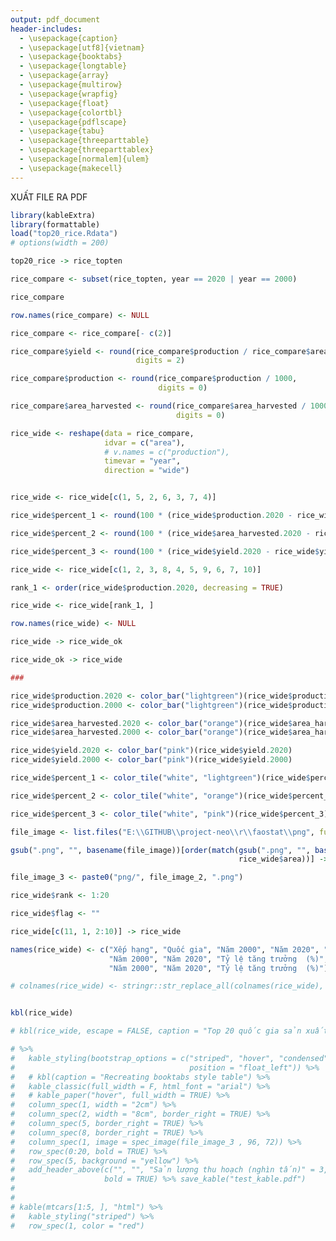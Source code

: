 ```yaml
---
output: pdf_document
header-includes:
  - \usepackage{caption}
  - \usepackage[utf8]{vietnam}
  - \usepackage{booktabs}
  - \usepackage{longtable}
  - \usepackage{array}
  - \usepackage{multirow}
  - \usepackage{wrapfig}
  - \usepackage{float}
  - \usepackage{colortbl}
  - \usepackage{pdflscape}
  - \usepackage{tabu}
  - \usepackage{threeparttable}
  - \usepackage{threeparttablex}
  - \usepackage[normalem]{ulem}
  - \usepackage{makecell}
---
```


XUẤT FILE RA PDF


```r
library(kableExtra)
library(formattable)
load("top20_rice.Rdata")
# options(width = 200)

top20_rice -> rice_topten

rice_compare <- subset(rice_topten, year == 2020 | year == 2000)

rice_compare

row.names(rice_compare) <- NULL

rice_compare <- rice_compare[- c(2)]

rice_compare$yield <- round(rice_compare$production / rice_compare$area_harvested,
                            digits = 2)

rice_compare$production <- round(rice_compare$production / 1000,
                                 digits = 0)

rice_compare$area_harvested <- round(rice_compare$area_harvested / 1000,
                                     digits = 0)

rice_wide <- reshape(data = rice_compare,
                     idvar = c("area"),
                     # v.names = c("production"),
                     timevar = "year",
                     direction = "wide")


rice_wide <- rice_wide[c(1, 5, 2, 6, 3, 7, 4)]

rice_wide$percent_1 <- round(100 * (rice_wide$production.2020 - rice_wide$production.2000) / rice_wide$production.2000, digits = 2)

rice_wide$percent_2 <- round(100 * (rice_wide$area_harvested.2020 - rice_wide$area_harvested.2000) / rice_wide$area_harvested.2000, digits = 2)

rice_wide$percent_3 <- round(100 * (rice_wide$yield.2020 - rice_wide$yield.2000) / rice_wide$yield.2000, digits = 2)

rice_wide <- rice_wide[c(1, 2, 3, 8, 4, 5, 9, 6, 7, 10)]

rank_1 <- order(rice_wide$production.2020, decreasing = TRUE)

rice_wide <- rice_wide[rank_1, ]

row.names(rice_wide) <- NULL

rice_wide -> rice_wide_ok

rice_wide_ok -> rice_wide

###

rice_wide$production.2020 <- color_bar("lightgreen")(rice_wide$production.2020)
rice_wide$production.2000 <- color_bar("lightgreen")(rice_wide$production.2000)

rice_wide$area_harvested.2020 <- color_bar("orange")(rice_wide$area_harvested.2020)
rice_wide$area_harvested.2000 <- color_bar("orange")(rice_wide$area_harvested.2000)

rice_wide$yield.2020 <- color_bar("pink")(rice_wide$yield.2020)
rice_wide$yield.2000 <- color_bar("pink")(rice_wide$yield.2000)

rice_wide$percent_1 <- color_tile("white", "lightgreen")(rice_wide$percent_1)

rice_wide$percent_2 <- color_tile("white", "orange")(rice_wide$percent_2)

rice_wide$percent_3 <- color_tile("white", "pink")(rice_wide$percent_3)

file_image <- list.files("E:\\GITHUB\\project-neo\\r\\faostat\\png", full.names = TRUE)

gsub(".png", "", basename(file_image))[order(match(gsub(".png", "", basename(file_image)),
                                                   rice_wide$area))] -> file_image_2

file_image_3 <- paste0("png/", file_image_2, ".png")

rice_wide$rank <- 1:20

rice_wide$flag <- ""

rice_wide[c(11, 1, 2:10)] -> rice_wide

names(rice_wide) <- c("Xếp hạng", "Quốc gia", "Năm 2000", "Năm 2020", "Tỷ lệ tăng trưởng (%)",
                      "Năm 2000", "Năm 2020", "Tỷ lệ tăng trưởng  (%)",
                      "Năm 2000", "Năm 2020", "Tỷ lệ tăng trưởng  (%)")

# colnames(rice_wide) <- stringr::str_replace_all(colnames(rice_wide), "\\n", "<br>")


kbl(rice_wide)

# kbl(rice_wide, escape = FALSE, caption = "Top 20 quốc gia sản xuất lúa gạo trên thế giới | Dữ liệu FAOSTAT | Minh họa: tuhocr.com")

# %>%
#   kable_styling(bootstrap_options = c("striped", "hover", "condensed", "responsive",
#                                       position = "float_left")) %>%
#   # kbl(caption = "Recreating booktabs style table") %>%
#   kable_classic(full_width = F, html_font = "arial") %>%
#   # kable_paper("hover", full_width = TRUE) %>%
#   column_spec(1, width = "2cm") %>%
#   column_spec(2, width = "8cm", border_right = TRUE) %>%
#   column_spec(5, border_right = TRUE) %>%
#   column_spec(8, border_right = TRUE) %>%
#   column_spec(1, image = spec_image(file_image_3 , 96, 72)) %>%
#   row_spec(0:20, bold = TRUE) %>%
#   row_spec(5, background = "yellow") %>% 
#   add_header_above(c("", "", "Sản lượng thu hoạch (nghìn tấn)" = 3, "Diện tích canh tác (nghìn ha)" = 3, "Năng suất (tấn/ha)" = 3),
#                    bold = TRUE) %>% save_kable("test_kable.pdf")
# 
# 
# kable(mtcars[1:5, ], "html") %>%
#   kable_styling("striped") %>%
#   row_spec(1, color = "red")
```